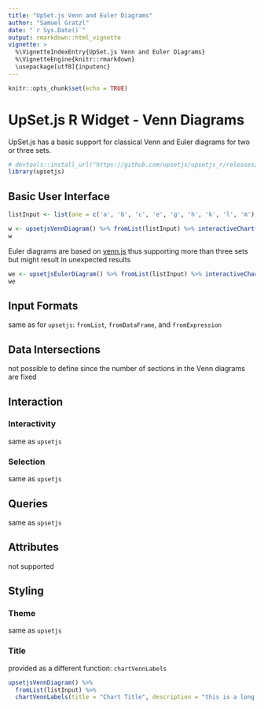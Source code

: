 ```yaml
---
title: "UpSet.js Venn and Euler Diagrams"
author: "Samuel Gratzl"
date: "`r Sys.Date()`"
output: rmarkdown::html_vignette
vignette: >
  %\VignetteIndexEntry{UpSet.js Venn and Euler Diagrams}
  %\VignetteEngine{knitr::rmarkdown}
  \usepackage[utf8]{inputenc}
---
```


```r
knitr::opts_chunk$set(echo = TRUE)
```

# UpSet.js R Widget - Venn Diagrams

UpSet.js has a basic support for classical Venn and Euler diagrams for two or three sets.

```r
# devtools::install_url("https://github.com/upsetjs/upsetjs_r/releases/latest/download/upsetjs.tar.gz")
library(upsetjs)
```

## Basic User Interface

```r
listInput <- list(one = c('a', 'b', 'c', 'e', 'g', 'h', 'k', 'l', 'm'), two = c('a', 'b', 'd', 'e', 'j'), three = c('a', 'e', 'f', 'g', 'h', 'i', 'j', 'l', 'm'))

w <- upsetjsVennDiagram() %>% fromList(listInput) %>% interactiveChart()
w
```

Euler diagrams are based on [venn.js](https://github.com/@upsetjs/venn.js) 
thus supporting more than three sets but might result in unexpected results

```r
we <- upsetjsEulerDiagram() %>% fromList(listInput) %>% interactiveChart()
we
```

## Input Formats

same as for `upsetjs`: `fromList`, `fromDataFrame`, and `fromExpression`

## Data Intersections

not possible to define since the number of sections in the Venn diagrams are fixed

## Interaction

### Interactivity

same as `upsetjs`

### Selection

same as `upsetjs`

## Queries

same as `upsetjs`

## Attributes

not supported

## Styling

### Theme

same as `upsetjs`

### Title

provided as a different function: `chartVennLabels`

```r
upsetjsVennDiagram() %>%
  fromList(listInput) %>%
  chartVennLabels(title = "Chart Title", description = "this is a long chart description")
```

